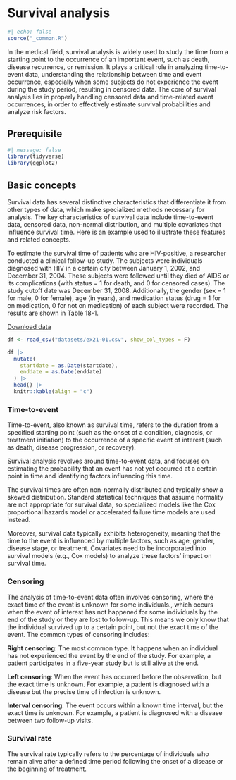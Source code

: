 # Survival analysis

```r
#| echo: false
source("_common.R")
```

In the medical field, survival analysis is widely used to study the time from a starting point to the occurrence of an important event, such as death, disease recurrence, or remission. It plays a critical role in analyzing time-to-event data, understanding the relationship between time and event occurrence, especially when some subjects do not experience the event during the study period, resulting in censored data. The core of survival analysis lies in properly handling censored data and time-related event occurrences, in order to effectively estimate survival probabilities and analyze risk factors.

## Prerequisite

```r
#| message: false
library(tidyverse)
library(ggplot2)
```

## Basic concepts

Survival data has several distinctive characteristics that differentiate it from other types of data, which make specialized methods necessary for analysis. The key characteristics of survival data include time-to-event data, censored data, non-normal distribution, and multiple covariates that influence survival time. Here is an example used to illustrate these features and related concepts.

::: example
To estimate the survival time of patients who are HIV-positive, a researcher conducted a clinical follow-up study. The subjects were individuals diagnosed with HIV in a certain city between January 1, 2002, and December 31, 2004. These subjects were followed until they died of AIDS or its complications (with status = 1 for death, and 0 for censored cases). The study cutoff date was December 31, 2008. Additionally, the gender (sex = 1 for male, 0 for female), age (in years), and medication status (drug = 1 for on medication, 0 for not on medication) of each subject were recorded. The results are shown in Table 18-1.
:::

<div>

<a href="datasets/ex21-01.csv" download="ex21-01.csv" class="btn btn-success"> <i class="bi bi-database-fill-down"></i> Download data </a>

</div>

```r
df <- read_csv("datasets/ex21-01.csv", show_col_types = F)
```

```r
df |> 
  mutate(
    startdate = as.Date(startdate),
    enddate = as.Date(enddate)
  ) |> 
  head() |> 
  knitr::kable(align = "c")
```

### Time-to-event

Time-to-event, also known as survival time, refers to the duration from a specified starting point (such as the onset of a condition, diagnosis, or treatment initiation) to the occurrence of a specific event of interest (such as death, disease progression, or recovery).

Survival analysis revolves around time-to-event data, and focuses on estimating the probability that an event has not yet occurred at a certain point in time and identifying factors influencing this time.

The survival times are often non-normally distributed and typically show a skewed distribution. Standard statistical techniques that assume normality are not appropriate for survival data, so specialized models like the Cox proportional hazards model or accelerated failure time models are used instead.

Moreover, survival data typically exhibits heterogeneity, meaning that the time to the event is influenced by multiple factors, such as age, gender, disease stage, or treatment. Covariates need to be incorporated into survival models (e.g., Cox models) to analyze these factors’ impact on survival time.

### Censoring

The analysis of time-to-event data often involves censoring, where the exact time of the event is unknown for some individuals., which occurs when the event of interest has not happened for some individuals by the end of the study or they are lost to follow-up. This means we only know that the individual survived up to a certain point, but not the exact time of the event. The common types of censoring includes:

**Right censoring**: The most common type. It happens when an individual has not experienced the event by the end of the study. For example, a patient participates in a five-year study but is still alive at the end.

**Left censoring**: When the event has occurred before the observation, but the exact time is unknown. For example, a patient is diagnosed with a disease but the precise time of infection is unknown.

**Interval censoring**: The event occurs within a known time interval, but the exact time is unknown. For example, a patient is diagnosed with a disease between two follow-up visits.

### Survival rate

The survival rate typically refers to the percentage of individuals who remain alive after a defined time period following the onset of a disease or the beginning of treatment.
